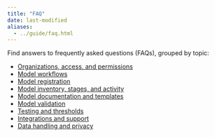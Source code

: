 ```yaml
---
title: "FAQ"
date: last-modified
aliases:
  - ../guide/faq.html
---
```


Find answers to frequently asked questions (FAQs), grouped by topic:

- [Organizations, access, and permissions](faq-organizations.qmd)
- [Model workflows](faq-workflows.qmd)
- [Model registration](faq-registration.qmd)
- [Model inventory, stages, and activity](faq-inventory.qmd)
- [Model documentation and templates](faq-documentation.qmd)
- [Model validation](faq-documentation.qmd)
- [Testing and thresholds](faq-testing.qmd)
- [Integrations and support](faq-integrations.qmd)
- [Data handling and privacy](faq-privacy.qmd)
